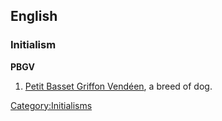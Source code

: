 ==English==

===Initialism===
{{wikipedia}}
'''PBGV'''

#[[Petit Basset Griffon Vendéen]], a breed of dog.

[[Category:Initialisms]]